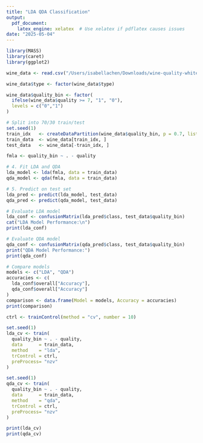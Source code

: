 ```yaml
---
title: "LDA QDA Classification"
output:
  pdf_document:
    latex_engine: xelatex  # Use xelatex if pdflatex causes issues
date: "2025-05-04"
---
```


```r
library(MASS)    
library(caret)   
library(ggplot2) 

wine_data <- read.csv("/Users/isabellachen/Downloads/wine-quality-white-and-red.csv")

wine_data$type <- factor(wine_data$type)

wine_data$quality_bin <- factor(
  ifelse(wine_data$quality >= 7, "1", "0"),
  levels = c("0","1")
)

# Split into 70/30 train/test
set.seed(1)
train_idx   <- createDataPartition(wine_data$quality_bin, p = 0.7, list = FALSE)
train_data  <- wine_data[train_idx, ]
test_data   <- wine_data[-train_idx, ]

fmla <- quality_bin ~ . - quality

# 4. Fit LDA and QDA
lda_model <- lda(fmla, data = train_data)
qda_model <- qda(fmla, data = train_data)

# 5. Predict on test set
lda_pred <- predict(lda_model, test_data)
qda_pred <- predict(qda_model, test_data)
```



```r
# Evaluate LDA model
lda_conf <- confusionMatrix(lda_pred$class, test_data$quality_bin)
cat("LDA Model Performance:\n")
print(lda_conf)
```


```r
# Evaluate QDA model
qda_conf <- confusionMatrix(qda_pred$class, test_data$quality_bin)
print("QDA Model Performance:")
print(qda_conf)
```


```r
# Compare models
models <- c("LDA", "QDA")
accuracies <- c(
  lda_conf$overall["Accuracy"],
  qda_conf$overall["Accuracy"]
)
comparison <- data.frame(Model = models, Accuracy = accuracies)
print(comparison)
```

```r
ctrl <- trainControl(method = "cv", number = 10)

set.seed(1)
lda_cv <- train(
  quality_bin ~ . - quality,
  data      = train_data,
  method    = "lda",
  trControl = ctrl,
  preProcess= "nzv"
)

set.seed(1)
qda_cv <- train(
  quality_bin ~ . - quality,
  data      = train_data,
  method    = "qda",
  trControl = ctrl,
  preProcess= "nzv"
)

print(lda_cv)
print(qda_cv)
```




